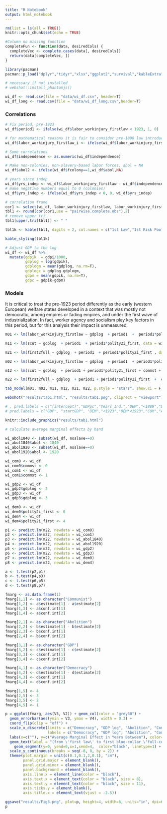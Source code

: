 ```yaml
---
title: "R Notebook"
output: html_notebook
---
```



```r

rm(list = ls(all = TRUE))
knitr::opts_chunk$set(echo = TRUE)

#Column no missing function
completeFun <- function(data, desiredCols) {
  completeVec <- complete.cases(data[, desiredCols])
  return(data[completeVec, ])
}

library(pacman)
pacman::p_load("dplyr","tidyr","xlsx","ggplot2","survival","kableExtra","GLMMadaptive","jtools","sjPlot","sjmisc","sjlabelled","countrycode","margins","webshot")

# necessary if not installed
# webshot::install_phantomjs() 

```

```r
wi_df <- read.csv(file = "data/wi_df.csv", header=T)
wi_df_long <- read.csv(file = "data/wi_df_long.csv",header=T)
```


### Correlations

```r
# Fix period, pre-1923
wi_df$period1 <- ifelse(wi_df$labor_workinjury_firstlaw < 1923, 1, 0)

# for mathematical reasons it is fair to consider pre-1890 law introductions as outliers because democracy and nation state-hood was very rare, trim to 1890.
wi_df$labor_workinjury_firstlaw_i <- ifelse(wi_df$labor_workinjury_firstlaw < 1891, 1890, wi_df$labor_workinjury_firstlaw)

# Some correlations
wi_df$independence <- as.numeric(wi_df$independence)

# Make non-colonies, non-slavery-based labor forces, abol = NA
wi_df$abol2 <- ifelse(wi_df$fcolony==1,wi_df$abol,NA)

# years since indep
wi_df$yrs_indep <- wi_df$labor_workinjury_firstlaw - wi_df$independence
# make negative numbers equal to 0 (colonies)
wi_df$yrs_indep <- ifelse(wi_df$yrs_indep < 0, 0, wi_df$yrs_indep)

# correlation frame
cor1 <- select(wi_df, labor_workinjury_firstlaw, labor_workinjury_firstins, first2full, independence, polity2i_first, polity2i_risk, gdpi, gdp_7yr_rate, gdp_7yr_a, abol2, fcolony, yrs_indep)
tbl1 <- round(cor(cor1,use = "pairwise.complete.obs"),2)
# remove upper tri
tbl1[upper.tri(tbl1)] <- " "

tbl1k <- kable(tbl1, digits = 2, col.names = c("1st Law","1st Risk Pooling","Years 1st Law to 1st Risk", "Indep_Yr", "Democracy, 1st law", "Democracy, 1st risk-pool", "GDP", "GDP_7yrGrowth", "GDP_t-7", "Abolish_Yr", "Fmr. Colony","Yrs Indep til 1st Law"), "html")

kable_styling(tbl1k)

```

```r

# Adjust GDP to the log
wi_df <- wi_df %>%
  mutate(gdpik  = gdpi/1000, 
         gdplog = log(gdpik),
         gdplogm = mean(gdplog, na.rm=T),
         gdplogc = gdplog-gdplogm,
         gdpm = mean(gdpik, na.rm=T),
         gdpc = gdpik-gdpm)

```

### Models 

It is critical to treat the pre-1923 period differently as the early (western European) welfare states developed in a context that was mostly not democratic, among empires or fading empires, and under the first wave of industrialization. In fact, worker agency and socialism play key factors in this period, but for this analysis their impact is unmeasured. 

```r
m01 <- lm(labor_workinjury_firstlaw ~ gdplog  + period1  +  period1*polity2i_first, data = wi_df)

m11 <- lm(scut ~ gdplog  + period1  + period1*polity2i_first, data = wi_df)

m21 <- lm(first2full ~ gdplog  + period1  + period1*polity2i_first , data = wi_df)

m02 <- lm(labor_workinjury_firstlaw ~ gdplog  + period1  + period1*polity2i_first + commst + abol*noslave + noslave, data = wi_df)

m12 <- lm(scut ~ gdplog  + period1 + period1*polity2i_first + commst + abol*noslave + noslave, data = wi_df)

m22 <- lm(first2full ~ gdplog  + period1 + period1*polity2i_first  +  commst + abol*noslave + noslave , data = wi_df)

tab_model(m01, m02, m11, m12, m21, m22, p.style = "stars", show.ci = F, rm.terms = c("(Intercept)","noslave"), dv.labels = c("First Law", "First Law", "First Full-Law", "First Full-Law", "Years Between", "Years Between"), file = "results/tab1.html")

webshot("results/tab1.html", "results/tab1.png", cliprect = "viewport")

# , pred.labels = c("(intercept)","GDPpc","Years Ind.","DEM","<1889","DEM*<1889")
# pred.labels = c("GDP", "startGDP", "DEM","<1923","DEM*<1923","COM","ABOL","NO"), 

knitr::include_graphics("results/tab1.html")

```




```r
# calculate average marginal effects by hand

wi_abol1840 <- subset(wi_df, noslave==0)
wi_abol1840$abol <- 1840
wi_abol1920 <- subset(wi_df, noslave==0)
wi_abol1920$abol <- 1920

wi_com0 <- wi_df
wi_com0$commst <- 0
wi_com1 <- wi_df
wi_com1$commst <- 1

wi_gdp2 <- wi_df
wi_gdp2$gdplog <- 2
wi_gdp3 <- wi_df
wi_gdp3$gdplog <- 3

wi_dem0 <- wi_df
wi_dem0$polity2i_first <- 0
wi_dem4 <- wi_df
wi_dem4$polity2i_first <- 4

p1 <- predict.lm(m22, newdata = wi_com0)
p2 <- predict.lm(m22, newdata = wi_com1)
p3 <- predict.lm(m22, newdata = wi_abol1840)
p4 <- predict.lm(m22, newdata = wi_abol1920)
p5 <- predict.lm(m22, newdata = wi_gdp2)
p6 <- predict.lm(m22, newdata = wi_gdp3)
p7 <- predict.lm(m22, newdata = wi_dem0)
p8 <- predict.lm(m22, newdata = wi_dem4)

a <- t.test(p2,p1)
b <- t.test(p4,p3)
c <- t.test(p6,p5)
d <- t.test(p8,p7)

fmarg <- as.data.frame(1)
fmarg[1,1] <- as.character("Communist")
fmarg[1,2] <- a$estimate[1] - a$estimate[2]
fmarg[1,3] <- a$conf.int[1] 
fmarg[1,4] <- a$conf.int[2]

fmarg[2,1] <- as.character("Abolition")
fmarg[2,2] <- b$estimate[1] - b$estimate[2]
fmarg[2,3] <- b$conf.int[1] 
fmarg[2,4] <- b$conf.int[2]

fmarg[3,1] <- as.character("GDP")
fmarg[3,2] <- c$estimate[1] - c$estimate[2]
fmarg[3,3] <- c$conf.int[1] 
fmarg[3,4] <- c$conf.int[2]

fmarg[4,1] <- as.character("Democracy")
fmarg[4,2] <- d$estimate[1] - d$estimate[2]
fmarg[4,3] <- d$conf.int[1] 
fmarg[4,4] <- d$conf.int[2]

fmarg[1,5] <- 4
fmarg[2,5] <- 3
fmarg[3,5] <- 2
fmarg[4,5] <- 1

```



```r
p = ggplot(fmarg, aes(V5, V2)) + geom_col(color = "grey30") + 
  geom_errorbar(aes(ymin = V3, ymax = V4), width = 0.3) + 
  coord_flip(clip = "off") + 
  scale_x_discrete(limits = c("Democracy", "GDP log", "Abolition", "Communist"),
                   labels = c("Democracy", "GDP log", "Abolition", "Communist")) +
  labs(x=c(""), y=c("Average Marginal Effect in Years Between"), color="black") +
  geom_text(label = "(from \'first law\' to first blue-collar \'full-coverage\' law)",x = -1.1,y=1, size=3.4, color="grey40") +
    geom_segment(y=0, yend=0,x=1,xend=4,  color="black", linetype=1) +
  scale_y_continuous(breaks = seq(-8, 8, by = 2)) +
  theme(plot.margin = unit(c(0.1,0.1,2,0.1), "cm"),
        panel.grid.major = element_blank(), 
        panel.grid.minor = element_blank(),
        panel.background = element_blank(),
        axis.line.x = element_line(color = "black"),
        axis.text.x = element_text(color = "black", size = 8),
        axis.text.y = element_text(color = "black", size = 11),
        axis.ticks.y = element_blank(),
        axis.title.x = element_text(vjust = -2.5)) 

ggsave("results/Fig3.png", plot=p, height=4, width=6, units="in", dpi=660)
p
```



